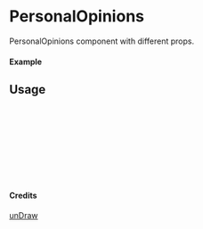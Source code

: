 
<Meta of={PersonalOpinions} title="unDraw/PersonalOpinions" />

# PersonalOpinions

PersonalOpinions component with different props.

#### Example

<Canvas of={PersonalOpinions.Primary} />

## Usage

```ts
import { PersonalOpinions } from "yadl-ui";

const Example = () => {
  return (
      <PersonalOpinions />
  );
};

export default Example;
```

#### Credits
[unDraw](https://undraw.co/illustrations)
